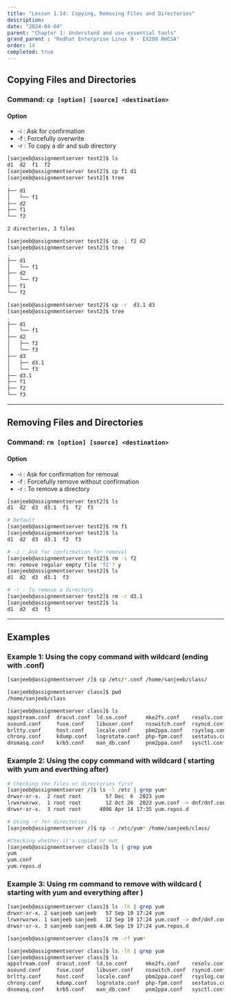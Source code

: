 ```yaml
---
title: "Lesson 1.14: Copying, Removing Files and Directories"
description: 
date: "2024-04-04"
parent: "Chapter 1: Understand and use essential tools"
grand_parent : "Redhat Enterprise Linux 9 - EX200 RHCSA"
order: 14
completed: true
---
```

## Copying Files and Directories
### Command: `cp [option] [source] <destination>`

#### Option
- -i : Ask for confirmation
- -f : Forcefully overwrite
- -r : To copy a dir and sub directory

```bash {3,14.20}
[sanjeeb@assignmentserver test2]$ ls
d1  d2  f1  f2
[sanjeeb@assignmentserver test2]$ cp f1 d1 
[sanjeeb@assignmentserver test2]$ tree
.
├── d1
│   └── f1
├── d2
├── f1
└── f2

2 directories, 3 files

[sanjeeb@assignmentserver test2]$ cp -i f2 d2
[sanjeeb@assignmentserver test2]$ tree
.
├── d1
│   └── f1
├── d2
│   └── f2
├── f1
└── f2

[sanjeeb@assignmentserver test2]$ cp -r  d3.1 d3 
[sanjeeb@assignmentserver test2]$ tree
.
├── d1
│   └── f1
├── d2
│   ├── f2
│   └── f3
├── d3
│   ├── d3.1
│   └── f3
├── d3.1
├── f1
├── f2
└── f3

```

---
## Removing Files and Directories
### Command: `rm [option] [source] <destination>`

#### Option
- -i : Ask for confirmation for removal
- -f : Forcefully remove without confirmation
- -r : To remove a directory

```bash {5,10,16}
[sanjeeb@assignmentserver test2]$ ls
d1  d2  d3  d3.1  f1  f2  f3

# Default 
[sanjeeb@assignmentserver test2]$ rm f1 
[sanjeeb@assignmentserver test2]$ ls
d1  d2  d3  d3.1  f2  f3

# -i : Ask for confirmation for removal
[sanjeeb@assignmentserver test2]$ rm -i f2 
rm: remove regular empty file 'f2'? y
[sanjeeb@assignmentserver test2]$ ls
d1  d2  d3  d3.1  f3

# -r : To remove a directory
[sanjeeb@assignmentserver test2]$ rm -r d3.1
[sanjeeb@assignmentserver test2]$ ls
d1  d2  d3  f3
```
---

## Examples 

### Example 1: Using the copy command with wildcard (ending with .conf)
```bash /.conf/
[sanjeeb@assignmentserver /]$ cp /etc/*.conf /home/sanjeeb/class/

[sanjeeb@assignmentserver class]$ pwd
/home/sanjeeb/class

[sanjeeb@assignmentserver class]$ ls
appstream.conf  dracut.conf  ld.so.conf      mke2fs.conf    resolv.conf    updatedb.conf
asound.conf     fuse.conf    libuser.conf    nsswitch.conf  rsyncd.conf    usb_modeswitch.conf
brltty.conf     host.conf    locale.conf     pbm2ppa.conf   rsyslog.conf   vconsole.conf
chrony.conf     kdump.conf   logrotate.conf  php-fpm.conf   sestatus.conf  xattr.conf
dnsmasq.conf    krb5.conf    man_db.conf     pnm2ppa.conf   sysctl.conf    yum.conf
```

### Example 2: Using the copy command with wildcard ( starting with yum and everthing after)
```bash
# Checking the files or directories first
[sanjeeb@assignmentserver /]$ ls -l /etc | grep yum*
drwxr-xr-x.  2 root root        57 Dec  6  2023 yum
lrwxrwxrwx.  1 root root        12 Oct 26  2023 yum.conf -> dnf/dnf.conf
drwxr-xr-x.  3 root root      4096 Apr 14 17:35 yum.repos.d

# Using -r for directories 
[sanjeeb@assignmentserver /]$ cp -r /etc/yum* /home/sanjeeb/class/

#Checking whether it's copied or not 
[sanjeeb@assignmentserver class]$ ls | grep yum
yum
yum.conf
yum.repos.d
```

### Example 3: Using rm command to remove with wildcard ( starting with yum and everything after )
```bash 
[sanjeeb@assignmentserver class]$ ls -lh | grep yum 
drwxr-xr-x. 2 sanjeeb sanjeeb   57 Sep 19 17:24 yum
lrwxrwxrwx. 1 sanjeeb sanjeeb   12 Sep 19 17:24 yum.conf -> dnf/dnf.conf
drwxr-xr-x. 3 sanjeeb sanjeeb 4.0K Sep 19 17:24 yum.repos.d

[sanjeeb@assignmentserver class]$ rm -rf yum*

[sanjeeb@assignmentserver class]$ ls -lh | grep yum 
[sanjeeb@assignmentserver class]$ ls
appstream.conf  dracut.conf  ld.so.conf      mke2fs.conf    resolv.conf    updatedb.conf
asound.conf     fuse.conf    libuser.conf    nsswitch.conf  rsyncd.conf    usb_modeswitch.conf
brltty.conf     host.conf    locale.conf     pbm2ppa.conf   rsyslog.conf   vconsole.conf
chrony.conf     kdump.conf   logrotate.conf  php-fpm.conf   sestatus.conf  xattr.conf
dnsmasq.conf    krb5.conf    man_db.conf     pnm2ppa.conf   sysctl.conf
```